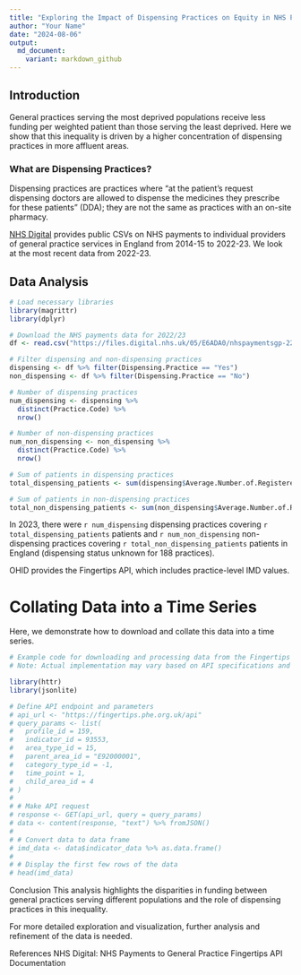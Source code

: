 ```yaml
---
title: "Exploring the Impact of Dispensing Practices on Equity in NHS Payments to General Practices"
author: "Your Name"
date: "2024-08-06"
output: 
  md_document:
    variant: markdown_github
---
```


## Introduction

General practices serving the most deprived populations receive less funding per weighted patient than those serving the least deprived. Here we show that this inequality is driven by a higher concentration of dispensing practices in more affluent areas.

### What are Dispensing Practices?

Dispensing practices are practices where “at the patient’s request dispensing doctors are allowed to dispense the medicines they prescribe for these patients” (DDA); they are not the same as practices with an on-site pharmacy.

[NHS Digital](https://digital.nhs.uk/data-and-information/publications/statistical/nhs-payments-to-general-practice) provides public CSVs on NHS payments to individual providers of general practice services in England from 2014-15 to 2022-23. We look at the most recent data from 2022-23.

## Data Analysis

```r
# Load necessary libraries
library(magrittr)
library(dplyr)

# Download the NHS payments data for 2022/23
df <- read.csv("https://files.digital.nhs.uk/05/E6ADA0/nhspaymentsgp-22-23-prac-csv.csv")

# Filter dispensing and non-dispensing practices
dispensing <- df %>% filter(Dispensing.Practice == "Yes")
non_dispensing <- df %>% filter(Dispensing.Practice == "No")

# Number of dispensing practices
num_dispensing <- dispensing %>%
  distinct(Practice.Code) %>%
  nrow()

# Number of non-dispensing practices
num_non_dispensing <- non_dispensing %>%
  distinct(Practice.Code) %>%
  nrow()

# Sum of patients in dispensing practices
total_dispensing_patients <- sum(dispensing$Average.Number.of.Registered.Patient, na.rm = TRUE)

# Sum of patients in non-dispensing practices
total_non_dispensing_patients <- sum(non_dispensing$Average.Number.of.Registered.Patient, na.rm = TRUE)
```

In 2023, there were `r num_dispensing` dispensing practices covering `r total_dispensing_patients` patients and `r num_non_dispensing` non-dispensing practices covering `r total_non_dispensing_patients` patients in England (dispensing status unknown for 188 practices).

OHID provides the Fingertips API, which includes practice-level IMD values.

# Collating Data into a Time Series
Here, we demonstrate how to download and collate this data into a time series.

```r
# Example code for downloading and processing data from the Fingertips API
# Note: Actual implementation may vary based on API specifications and available libraries

library(httr)
library(jsonlite)

# Define API endpoint and parameters
# api_url <- "https://fingertips.phe.org.uk/api"
# query_params <- list(
#   profile_id = 159,
#   indicator_id = 93553,
#   area_type_id = 15,
#   parent_area_id = "E92000001",
#   category_type_id = -1,
#   time_point = 1,
#   child_area_id = 4
# )
# 
# # Make API request
# response <- GET(api_url, query = query_params)
# data <- content(response, "text") %>% fromJSON()
# 
# # Convert data to data frame
# imd_data <- data$indicator_data %>% as.data.frame()
# 
# # Display the first few rows of the data
# head(imd_data)
```

Conclusion
This analysis highlights the disparities in funding between general practices serving different populations and the role of dispensing practices in this inequality.

For more detailed exploration and visualization, further analysis and refinement of the data is needed.

References
NHS Digital: NHS Payments to General Practice
Fingertips API Documentation